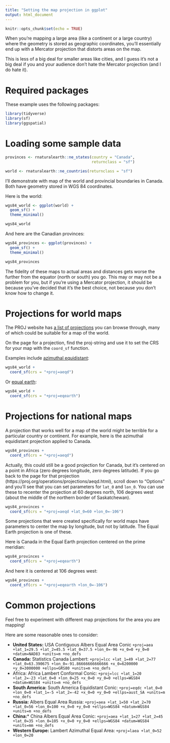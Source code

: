 ```yaml
---
title: "Setting the map projection in ggplot"
output: html_document
---
```


```r
knitr::opts_chunk$set(echo = TRUE)
```

When you're mapping a large area (like a continent or a large country) where the
geometry is stored as geographic coordinates, you'll essentially end up with a 
Mercator projection that distorts areas on the map.

This is less of a big deal for smaller areas like cities, and I guess it's not a 
big deal if you and your audience don't hate the Mercator projection (and I do hate 
it).

# Required packages

These example uses the following packages:

```r
library(tidyverse)
library(sf)
library(ggspatial)
```

# Loading some sample data

```r
provinces <- rnaturalearth::ne_states(country = "Canada", 
                                      returnclass = "sf")

world <- rnaturalearth::ne_countries(returnclass = "sf")
```

I'll demonstrate with map of the world and provincial boundaries in Canada.
Both have geometry stored in WGS 84 coordinates. 

Here is the world:

```r
wgs84_world <- ggplot(world) +
  geom_sf() +
  theme_minimal()

wgs84_world
```

And here are the Canadian provinces:

```r
wgs84_provinces <- ggplot(provinces) +
  geom_sf() +
  theme_minimal()

wgs84_provinces
```

The fidelity of these maps to actual areas and distances gets worse the further 
from the equator (north or south) you go. This may or may not be a problem
for you, but if you're using a Mercator projection, it should be because
you've decided that it's the best choice, not because you don't know how
to change it.

# Projections for world maps

The PROJ website has [a list of 
projections](https://proj.org/operations/projections/index.html){target="_blank"} 
you can browse through, many of which could be suitable for a map of the world.

On the page for a projection, find the proj-string and use it to set the CRS
for your map with the `coord_sf` function. 

Examples include [azimuthal equidistant](https://proj.org/operations/projections/aeqd.html){target="_blank"}:

```r
wgs84_world +
  coord_sf(crs = "+proj=aeqd") 
```

Or [equal earth](https://proj.org/operations/projections/eqearth.html){target="_blank"}:

```r
wgs84_world +
  coord_sf(crs = "+proj=eqearth") 
```

# Projections for national maps

A projection that works well for a map of the world might be terrible for a 
particular country or continent. For example, here is the azimuthal equidistant
projection applied to Canada.

```r
wgs84_provinces +
  coord_sf(crs = "+proj=aeqd") 
```

Actually, this could still be a good projection for Canada, but it's centered 
on a point in Africa (zero degrees longitude, zero degrees latitude). If you go 
back to the page for that projection (https://proj.org/operations/projections/aeqd.html),
scroll down to "Options" and you'll see that you can set parameters for `lat_0` and 
`lon_0`. You can use these to recenter the projection at 60 degrees north,
106 degrees west (about the middle of the northern border of Saskatchewan).

```r
wgs84_provinces +
  coord_sf(crs = "+proj=aeqd +lat_0=60 +lon_0=-106") 
```

Some projections that were created specifically for world maps have parameters
to center the map by longitude, but not by latitude. The Equal Earth projection
is one of these. 

Here is Canada in the Equal Earth projection centered on the prime meridian:

```r
wgs84_provinces +
  coord_sf(crs = "+proj=eqearth") 
```

And here it is centered at 106 degrees west:

```r
wgs84_provinces +
  coord_sf(crs = "+proj=eqearth +lon_0=-106") 
```

# Common projections

Feel free to experiment with different map projections for the area you are
mapping! 

Here are some reasonable ones to consider:

* **United States:** USA Contiguous Albers Equal Area Conic
`+proj=aea +lat_1=29.5 +lat_2=45.5 +lat_0=37.5 +lon_0=-96 +x_0=0 +y_0=0 +datum=NAD83 +units=m +no_defs`
* **Canada:** Statistics Canada Lambert: `+proj=lcc +lat_1=49 +lat_2=77 +lat_0=63.390675 +lon_0=-91.86666666666666 +x_0=6200000 +y_0=3000000 +ellps=GRS80 +units=m +no_defs `
* Africa: Africa Lambert Conformal Conic: `+proj=lcc +lat_1=20 +lat_2=-23 +lat_0=0 +lon_0=25 +x_0=0 +y_0=0 +ellps=WGS84 +datum=WGS84 +units=m +no_defs `
* **South America:** South America Equidistant Conic: `+proj=eqdc +lat_0=0 +lon_0=0 +lat_1=-5 +lat_2=-42 +x_0=0 +y_0=0 +ellps=aust_SA +units=m +no_defs `
* **Russia:** Albers Equal Area Russia: `+proj=aea +lat_1=50 +lat_2=70 +lat_0=56 +lon_0=100 +x_0=0 +y_0=0 +ellps=WGS84 +datum=WGS84 +units=m +no_defs`
* **China:*** China Albers Equal Area Conic: `+proj=aea +lat_1=27 +lat_2=45 +lat_0=35 +lon_0=105 +x_0=0 +y_0=0 +ellps=WGS84 +datum=WGS84 +units=mm +no_defs`
* **Western Europe:** Lambert Azimuthal Equal Area: `+proj=laea +lat_0=52 +lon_0=20`


